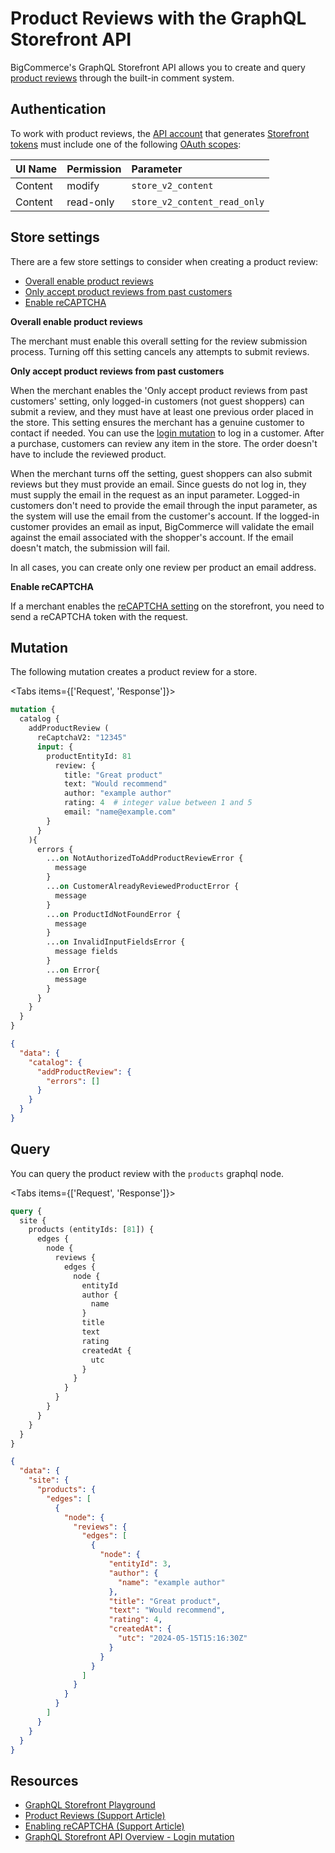 # Product Reviews with the GraphQL Storefront API

BigCommerce's GraphQL Storefront API allows you to create and query [product reviews](https://support.bigcommerce.com/s/article/Managing-Reviews) through the built-in comment system. 


## Authentication

To work with product reviews, the [API account](/docs/start/authentication/api-accounts) that generates [Storefront tokens](/docs/rest-authentication/tokens) must include one of the following [OAuth scopes](/docs/start/authentication/api-accounts#oauth-scopes):

| UI Name | Permission | Parameter |
|:--------|:-----------|:----------|
| Content | modify | `store_v2_content` |
| Content | read-only | `store_v2_content_read_only` |

## Store settings

There are a few store settings to consider when creating a product review:

- [Overall enable product reviews](https://support.bigcommerce.com/s/article/Managing-Reviews?language=en_US#enable)
- [Only accept product reviews from past customers](https://support.bigcommerce.com/s/article/Managing-Reviews?language=en_US#enable)
- [Enable reCAPTCHA](https://support.bigcommerce.com/s/article/Updating-Themes-with-reCAPTCHA-v2)

**Overall enable product reviews**

The merchant must enable this overall setting for the review submission process. Turning off this setting cancels any attempts to submit reviews.

**Only accept product reviews from past customers**

When the merchant enables the 'Only accept product reviews from past customers' setting, only logged-in customers (not guest shoppers) can submit a review, and they must have at least one previous order placed in the store.
This setting ensures the merchant has a genuine customer to contact if needed. You can use the [login mutation](/docs/storefront/graphql#customer-login) to log in a customer.
After a purchase, customers can review any item in the store. The order doesn't have to include the reviewed product. 

When the merchant turns off the setting, guest shoppers can also submit reviews but they must provide an email. Since guests do not log in, they must supply the email in the request as an input parameter.
Logged-in customers don't need to provide the email through the input parameter, as the system will use the email from the customer's account.
If the logged-in customer provides an email as input, BigCommerce will validate the email against the email associated with the shopper's account. If the email doesn't match, the submission will fail.

In all cases, you can create only one review per product an email address.

**Enable reCAPTCHA**

If a merchant enables the [reCAPTCHA setting](https://support.bigcommerce.com/s/article/Updating-Themes-with-reCAPTCHA-v2) on the storefront, you need to send a reCAPTCHA token with the request.

## Mutation

The following mutation creates a product review for a store.


<Tabs items={['Request', 'Response']}>
<Tab>

```graphql filename="Example request: Create a product review" showLineNumbers copy
mutation {
  catalog {
    addProductReview (
      reCaptchaV2: "12345"
      input: {
        productEntityId: 81
          review: {
            title: "Great product"
            text: "Would recommend"
            author: "example author"
            rating: 4  # integer value between 1 and 5
            email: "name@example.com"
        }
      }
    ){
      errors {
        ...on NotAuthorizedToAddProductReviewError {
          message
        }
        ...on CustomerAlreadyReviewedProductError {
          message
        }
        ...on ProductIdNotFoundError {
          message
        }
        ...on InvalidInputFieldsError {
          message fields
        }
        ...on Error{
          message
        }
      }
    }
  }
}
```

</Tab>
<Tab>

```json filename="Example success response: Create a product review" showLineNumbers copy
{
  "data": {
    "catalog": {
      "addProductReview": {
        "errors": []
      }
    }
  }
}
```

</Tab>
</Tabs>


## Query


You can query the product review with the `products` graphql node.

<Tabs items={['Request', 'Response']}>
<Tab>

```graphql filename="Example request: Query a product review" showLineNumbers copy
query {
  site {
    products (entityIds: [81]) {
      edges {
        node {
          reviews {
            edges {
              node {
                entityId
                author {
                  name
                }
                title
                text
                rating
                createdAt {
                  utc
                }
              }
            }
          }
        }
      }
    }
  }
}
```

</Tab>
<Tab>

```json filename="Example response: Query a product review" showLineNumbers copy
{
  "data": {
    "site": {
      "products": {
        "edges": [
          {
            "node": {
              "reviews": {
                "edges": [
                  {
                    "node": {
                      "entityId": 3,
                      "author": {
                        "name": "example author"
                      },
                      "title": "Great product",
                      "text": "Would recommend",
                      "rating": 4,
                      "createdAt": {
                        "utc": "2024-05-15T15:16:30Z"
                      }
                    }
                  }
                ]
              }
            }
          }
        ]
      }
    }
  }
}
```

</Tab>
</Tabs>

## Resources

- [GraphQL Storefront Playground](https://developer.bigcommerce.com/graphql-storefront/playground)
- [Product Reviews (Support Article)](https://support.bigcommerce.com/s/article/Managing-Reviews)
- [Enabling reCAPTCHA (Support Article)](https://support.bigcommerce.com/s/article/Updating-Themes-with-reCAPTCHA-v2)
- [GraphQL Storefront API Overview - Login mutation](/docs/storefront/graphql#customer-login)